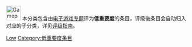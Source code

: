 [[Image:Gamepad.svg|40px]] 本分类包含由[[Wikipedia:电子游戏专题|电子游戏专题]]评为'''低重要度'''的条目，评级後条目会自动归入对应的子分类，详见[[Wikipedia:电子游戏专题/评级|评级指南]]。

{{Articles by Importance|topic=电子游戏|project=电子游戏|format=toccolours}}

[[Category:各重要度电子游戏条目|Low]]
[[Category:低重要度条目|Category:低重要度条目]]